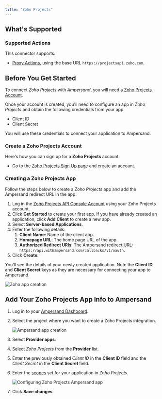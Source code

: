 ```yaml
---
title: "Zoho Projects"
---
```


## What's Supported

### Supported Actions

This connector supports:

- [Proxy Actions](/define-integrations/proxy-actions), using the base URL `https://projectsapi.zoho.com`.

## Before You Get Started

To connect _Zoho Projects_ with _Ampersand_, you will need a [Zoho Projects Account](https://www.zoho.com/projects/signup.html).

Once your account is created, you'll need to configure an app in _Zoho Projects_ and obtain the following credentials from your app:

- Client ID
- Client Secret

You will use these credentials to connect your application to Ampersand.

### Create a Zoho Projects Account

Here's how you can sign up for a **Zoho Projects** account:

- Go to the [Zoho Projects Sign Up page](https://www.zoho.com/projects/signup.html) and create an account.

### Creating a Zoho Projects App

Follow the steps below to create a _Zoho Projects_ app and add the Ampersand redirect URL in the app:

1. Log in the [Zoho Projects API Console Account](https://api-console.zoho.com/) using your Zoho Projects account.
2. Click **Get Started** to create your first app. If you have already created an application, click **Add Client** to create a new app.
3. Select **Server-based Applications**.
4. Enter the following details:
   1. **Client Name**: Name of the client app.
   2. **Homepage URL**: The home page URL of the app.
   3. **Authorized Redirect URIs**: The Ampersand redirect URL: `https://api.withampersand.com/callbacks/v1/oauth`.
5. Click **Create**.

You'll see the details of your newly created application. Note the **Client ID** and **Client Secret** keys as they are necessary for connecting your app to Ampersand.

![Zoho app creation](/images/provider-guides/8dcf7de-zohocrm1.gif)

## Add Your Zoho Projects App Info to Ampersand

1. Log in to your [Ampersand Dashboard](https://dashboard.withampersand.com).

2. Select the project where you want to create a Zoho Projects integration.

   ![Ampersand app creation](/images/provider-guides/dd47b7a-Ampersand.png)

3. Select **Provider apps**.

4. Select _Zoho Projects_ from the **Provider** list.

5. Enter the previously obtained _Client ID_ in the **Client ID** field and the _Client Secret_ in the **Client Secret** field.

6. Enter the [scopes](https://Projects.zoho.com/ProjectsAPIDocument#OauthTokens#OAuthScopes) set for your application in _Zoho Projects_.

   ![Configuring Zoho Projects Ampersand app](/images/provider-guides/zoho-projects.gif)

7. Click **Save changes**.
